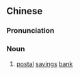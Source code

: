 {{also|邮政储金}}
==Chinese==
{{zh-forms|s=邮政储金|type=22}}

===Pronunciation===
{{zh-pron
|m=yóuzhèng 储jīn
|mn=iû-chèng-thû-kim
|cat=n
}}

===Noun===
{{zh-noun}}

# [[postal]] [[savings]] [[bank]]